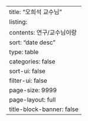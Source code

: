 ---
title: "오희석 교수님"
listing:
  contents: 연구/교수님이랑
  sort: "date desc"
  type: table
  categories: false
  sort-ui: false
  filter-ui: false
  page-size: 9999
page-layout: full
title-block-banner: false
---